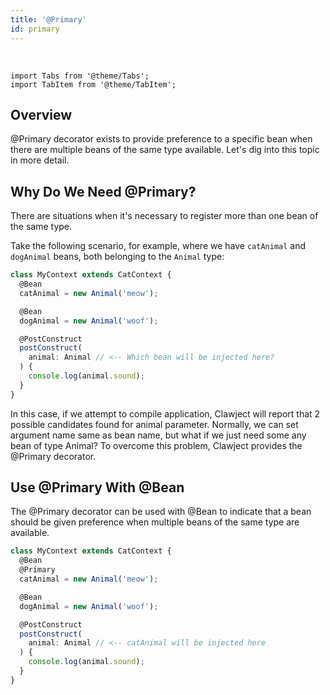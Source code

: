 ```yaml
---
title: '@Primary'
id: primary
---
```


<br/>

```mdx-code-block
import Tabs from '@theme/Tabs';
import TabItem from '@theme/TabItem';
```

## Overview

@Primary decorator exists to provide preference to a specific bean when there are multiple beans of the same type available.
Let's dig into this topic in more detail.


## Why Do We Need @Primary?

There are situations when it's necessary to register more than one bean of the same type.

Take the following scenario, for example, where we have `catAnimal` and `dogAnimal` beans, both belonging to the `Animal` type:

```ts
class MyContext extends CatContext {
  @Bean
  catAnimal = new Animal('meow');

  @Bean
  dogAnimal = new Animal('woof');

  @PostConstruct
  postConstruct(
    animal: Animal // <-- Which bean will be injected here?
  ) {
    console.log(animal.sound);
  }
}
```

In this case, if we attempt to compile application,
Clawject will report that 2 possible candidates found for animal parameter.
Normally, we can set argument name same as bean name, but what if we just need some any bean of type Animal?
To overcome this problem, Clawject provides the @Primary decorator.

## Use @Primary With @Bean

The @Primary decorator can be used with @Bean to indicate that
a bean should be given preference when multiple beans of the same type are available.

```ts
class MyContext extends CatContext {
  @Bean
  @Primary
  catAnimal = new Animal('meow');

  @Bean
  dogAnimal = new Animal('woof');

  @PostConstruct
  postConstruct(
    animal: Animal // <-- catAnimal will be injected here
  ) {
    console.log(animal.sound);
  }
}
```
